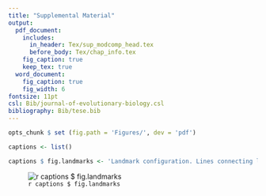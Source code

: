 ```yaml
---
title: "Supplemental Material"
output:
  pdf_document:
    includes:
      in_header: Tex/sup_modcomp_head.tex
      before_body: Tex/chap_info.tex
    fig_caption: true
    keep_tex: true
  word_document:
    fig_caption: true
    fig_width: 6
fontsize: 11pt
csl: Bib/journal-of-evolutionary-biology.csl
bibliography: Bib/tese.bib
---	
```


```r
opts_chunk $ set (fig.path = 'Figures/', dev = 'pdf')
```

```r
captions <- list()

captions $ fig.landmarks <- 'Landmark configuration. Lines connecting landmarks indicate traits considered, either as interlandmark distances or local shape variables. Dotted and dashed lines indicate the association of each trait to *a priori* regional hypotheses of association (Face and Neurocranium, respectively). \\label{fig:landmarks}'

```

\renewcommand{\thefigure}{S\arabic{figure}}
\renewcommand{\thetable}{S\arabic{table}}

\input{Tables/lms_en}

![`r captions $ fig.landmarks`](Figures/landmarks.png)

\input{Tables/dist_en}

